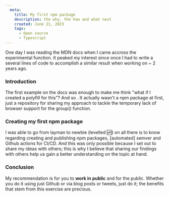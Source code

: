 ```yaml
---
  meta:
    title: My first npm package
    description: the why, the how and what next
    created: June 21, 2023
    tags:
      - Open source
      - Typescript
---
```


One day I was reading the MDN docs when I came accross the experimental <ArticleLink text="Array.prototype.group" href="https://developer.mozilla.org/en-US/docs/Web/JavaScript/Reference/Global_Objects/Array/group" /> function. It peaked my interest since once I had to write a several lines of code to accomplish a similar result when working on <ArticleLink text="minhamola" href="https://www.minhamola.com" /> ~ 2 years ago.

### Introduction

The first example on the docs was enough to make me think "what if I created a polyfill for this"? And so <ArticleLink text="I did" href="https://github.com/ToniMaunde/array-group-polyfill" />. It actually wasn't a npm package at first, just a repository for sharing my approach to tackle the temporary lack of browser support for the group() function.

### Creating my first npm package

I was able to go from layman to newbie (levelled 🆙) on all there is to know regarding creating and publishing npm packages, [automated] semver and Github actions for CI/CD. And this was only possible because I set out to share my ideas with others; this is why I believe that sharing our findings with others help us gain a better understanding on the topic at hand.

### Conclusion

My recommendation is for you to **work in public** and for the public. Whether you do it using just Github or via blog posts or tweets, just do it; the benefits that stem from this exercise are precious.
